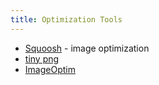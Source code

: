 ```yaml
---
title: Optimization Tools
---
```


- [Squoosh](https://squoosh.app/) - image optimization
- [tiny png](https://tinypng.com/)
- [ImageOptim](https://imageoptim.com/mac)
